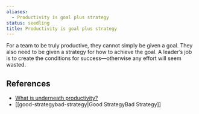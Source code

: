 ```yaml
---
aliases:
  - Productivity is goal plus strategy
status: seedling
title: Productivity is goal plus strategy
---
```

For a team to be truly productive, they cannot simply be given a goal. They also need to be given a strategy for how to achieve the goal. A leader’s job is to create the conditions for success—otherwise any effort will seem wasted.

## References

- [What is underneath productivity?](https://every.to/superorganizers/what-is-underneath-productivity)
- [[good-strategybad-strategy|Good StrategyBad Strategy]]
